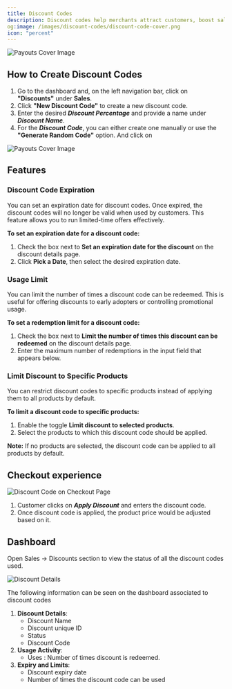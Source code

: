 ```yaml
---
title: Discount Codes
description: Discount codes help merchants attract customers, boost sales, and improve retention by offering promotional discounts. Merchants can create and manage these codes via the dashboard, allowing customers to apply them during checkout for reduced prices.
og:image: /images/discount-codes/discount-code-cover.png
icon: "percent"
---
```


<Frame>
    <img src="/images/discount-codes/discount-code-cover.png" alt="Payouts Cover Image"/>
</Frame>

## **How to Create Discount Codes**

1. Go to the dashboard and, on the left navigation bar, click on **"Discounts"** under **Sales**.
2. Click **"New Discount Code"** to create a new discount code.
3. Enter the desired ***Discount Percentage*** and provide a name under ***Discount Name***.
4. For the ***Discount Code***, you can either create one manually or use the **"Generate Random Code"** option. And click on

<Frame>
    <img src="/images/discount-codes/discount-create.png" alt="Payouts Cover Image"/>
</Frame>

## Features

### Discount Code Expiration

You can set an expiration date for discount codes. Once expired, the discount codes will no longer be valid when used by customers. This feature allows you to run limited-time offers effectively.

**To set an expiration date for a discount code:**

1. Check the box next to **Set an expiration date for the discount** on the discount details page.
2. Click **Pick a Date**, then select the desired expiration date.

### Usage Limit

You can limit the number of times a discount code can be redeemed. This is useful for offering discounts to early adopters or controlling promotional usage.

**To set a redemption limit for a discount code:**

1. Check the box next to **Limit the number of times this discount can be redeemed** on the discount details page.
2. Enter the maximum number of redemptions in the input field that appears below.

### Limit Discount to Specific Products

You can restrict discount codes to specific products instead of applying them to all products by default.

**To limit a discount code to specific products:**

1. Enable the toggle **Limit discount to selected products**.
2. Select the products to which this discount code should be applied.

**Note:** If no products are selected, the discount code can be applied to all products by default.

## Checkout experience

<img src="/images/discount-codes/discount-on-checkout.png" alt="Discount Code on Checkout Page"/>

1. Customer clicks on ***Apply Discount*** and enters the discount code.
2. Once discount code is applied, the product price would be adjusted based on it.

## Dashboard

Open Sales → Discounts section to view the status of all the discount codes used.

<img src="/images/discount-codes/discount-details.png" alt="Discount Details"/>

The following information can be seen on the dashboard associated to discount codes

1. **Discount Details**:
    - Discount Name
    - Discount unique ID
    - Status
    - Discount Code
2. **Usage Activity**:
    - Uses : Number of times discount is redeemed.
3. **Expiry and Limits**:
    - Discount expiry date
    - Number of times the discount code can be used